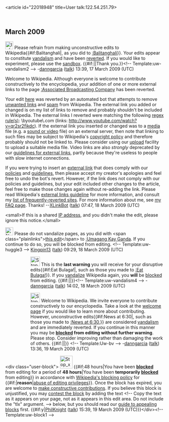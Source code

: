 <article id="22018948" title=User talk:122.54.251.79>
	<talkpage id="22018948" title="User talk:122.54.251.79">
{{sock|Lpkids2006}}
==March 2009==
[[Image:Information.svg|25px]] Please refrain from making unconstructive edits to Wikipedia{{#if:Balitanghali|, as you did to [[:Balitanghali]]}}. Your edits appear to constitute [[Wikipedia:Vandalism|vandalism]] and have been [[Help:Reverting|reverted]]. If you would like to experiment, please use the [[Wikipedia:Sandbox|sandbox]]. {{#if:|{{{2}}}|Thank you.}}&lt;!-- Template:uw-vandalism2 --&gt; -[[User:Danngarcia|danngarcia]] ([[User talk:Danngarcia|talk]]) 13:39, 17 March 2009 (UTC)

Welcome to Wikipedia. Although everyone is welcome to contribute constructively to the encyclopedia, your addition of one or more external links to the page [[:Associated Broadcasting Company]] has been reverted.

Your edit [http://en.wikipedia.org/w/index.php?diff=278056568&amp;oldid=277580325 here] was reverted by an automated bot that attempts to remove [[WP:NOT#REPOSITORY|unwanted links]] and [[WP:SPAM|spam]] from Wikipedia.  The external link you added or changed is on my list of links to remove and probably shouldn't be included in Wikipedia.  The external links I reverted were matching the following [[regex|regex rule(s)]]: \byoutube\.com (links: http://www.youtube.com/watch?v=qr2sr2fikdc).  If the external link you inserted or changed was to a [[Wikipedia:Media|media]] file (e.g. a [[Wikipedia:Media help|sound or video]] file) on an external server, then note that linking to such files may be subject to Wikipedia's [[WP:COPYRIGHT|copyright policy]] and therefore probably should not be linked to.  Please consider using our [[Wikipedia:Upload|upload]] facility to upload a suitable media file.  Video links are also ''strongly'' deprecated by our [[WP:ELNO|guidelines for external links]], partly because they're useless to people with slow internet connections.

If you were trying to insert an [[Wikipedia:External links|external link]] that does comply with our [[Wikipedia:List of policies|policies]] and [[Wikipedia:List of guidelines|guidelines]], then please accept my creator's apologies and feel free to undo the bot's revert.  However, if the link does not comply with our policies and guidelines, but your edit included other changes to the article, feel free to make those changes again without re-adding the link.  Please read Wikipedia's [[WP:EL|external links guideline]] for more information, and consult my [[User:XLinkBot/Reversion reasons|list of frequently-reverted sites]]. For more information about me, see [[User:XLinkBot/FAQ|my FAQ page]]. Thanks! --[[User:XLinkBot|XLinkBot]] ([[User talk:XLinkBot|talk]]) 07:47, 18 March 2009 (UTC)

&lt;small&gt;If this is a shared [[IP address]], and you didn't make the edit, please ignore this notice.&lt;/small&gt;

[[Image:Nuvola apps important.svg|25px]] Please do not vandalize pages, as you did with &lt;span class=&quot;plainlinks&quot;&gt;[http://en.wikipedia.org/wiki/Umagang_Kay_Ganda?diff=278065793 this edit]&lt;/span&gt; to [[:Umagang Kay Ganda]]. If you continue to do so, you will be blocked from editing. &lt;!-- Template:uw-huggle3 --&gt; [[User:Kingpin13|Kingpin13]] ([[User talk:Kingpin13|talk]]) 09:29, 18 March 2009 (UTC)

::[[Image:Stop hand nuvola.svg|30px]] This is the '''last warning''' you will receive for your disruptive edits{{#if:Eat Bulaga!|, such as those you made to [[:Eat Bulaga!]]}}. If you [[Wikipedia:Vandalism|vandalize]] Wikipedia again, you '''will''' be [[Wikipedia:Blocking policy|blocked]] from editing. {{#if:|{{{2}}}|}}&lt;!-- Template:uw-vandalism4 --&gt; -[[User:Danngarcia|danngarcia]] ([[User talk:Danngarcia|talk]]) 14:02, 18 March 2009 (UTC)

:::[[Image:Stop hand nuvola.svg|30px]] Welcome to Wikipedia. We invite everyone to contribute constructively to our encyclopedia. Take a look at the [[Wikipedia:Introduction|welcome page]] if you would like to learn more about contributing. However, unconstructive edits{{#if:News at 6:30|, such as those you made to [[:News at 6:30]],}} are considered [[Wikipedia:Vandalism|vandalism]] and are immediately reverted. If you continue in this manner you may be '''[[Wikipedia:blocking policy|blocked]] from editing without further warning'''. Please stop. Consider improving rather than damaging the work of others. {{#if:|{{{2}}}|}} &lt;!-- Template:Uw-bv --&gt; -[[User:Danngarcia|danngarcia]] ([[User talk:Danngarcia|talk]]) 13:36, 19 March 2009 (UTC)

&lt;div class=&quot;user-block&quot;&gt; [[Image:Stop x nuvola with clock.svg|40px|left]] {{#if:48 hours|You have been '''[[Wikipedia:Blocking policy|blocked]]''' from editing for a period of '''48 hours'''|You have been '''temporarily [[Wikipedia:Blocking policy|blocked]]''' from editing}} in accordance with [[Wikipedia:Blocking policy|Wikipedia's blocking policy]] for {{#if:|'''reason'''|[[Wikipedia:Vandalism|abuse of editing privileges]]}}. Once the block has expired, you are welcome to [[Wikipedia:Five pillars|make constructive contributions]].  If you believe this block is unjustified, you may [[Wikipedia:Appealing a block|contest the block]] by adding the text &lt;!-- Copy the text as it appears on your page, not as it appears in this edit area. Do not include the &quot;tlx&quot; argument. --&gt;{{tlx|unblock|Your reason here}}  below, but you should read our [[Wikipedia:Guide to appealing blocks|guide to appealing blocks]] first. {{#if:y|[[User:PhilKnight|PhilKnight]] ([[User talk:PhilKnight|talk]]) 15:39, 19 March 2009 (UTC)}}&lt;/div&gt;&lt;!-- Template:uw-block1 --&gt;
	</talkpage>
</article>